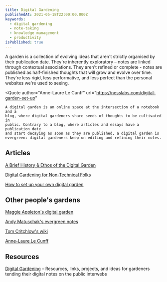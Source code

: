 ```yaml
---
title: Digital Gardening
publishedAt: 2021-05-18T22:00:00.000Z
keywords:
  - digital gardening
  - note-taking
  - knowledge management
  - productivity
isPublished: true
---
```


<Quote author="Maggie Appleton" url="https://maggieappleton.com/garden-history">
	A garden is a collection of evolving ideas that aren't strictly organised by
	their publication date. They're inherently exploratory – notes are linked
	through contextual associations. They aren't refined or complete - notes are
	published as half-finished thoughts that will grow and evolve over time.
	They're less rigid, less performative, and less perfect than the personal
	websites we're used to seeing.
</Quote>

<Quote
	author="Anne-Laure Le Cunff"
	url="https://nesslabs.com/digital-garden-set-up"
>
	A digital garden is an online space at the intersection of a notebook and a
	blog, where digital gardeners share seeds of thoughts to be cultivated in
	public. Contrary to a blog, where articles and essays have a publication date
	and start decaying as soon as they are published, a digital garden is
	evergreen: digital gardeners keep on editing and refining their notes.
</Quote>

## Articles

[A Brief History & Ethos of the Digital Garden](https://maggieappleton.com/garden-history)

[Digital Gardening for Non-Technical Folks](https://maggieappleton.com/nontechnical-gardening)

[How to set up your own digital garden](https://nesslabs.com/digital-garden-set-up)

## Other people's gardens

[Maggie Appleton's digital garden](https://maggieappleton.com/garden)

[Andy Matuschak's evergreen notes](https://notes.andymatuschak.org/Evergreen_notes)

[Tom Critchlow's wiki](https://tomcritchlow.com/wiki/)

[Anne-Laure Le Cunff](https://nesslabs.com/digital-garden-set-up)

## Resources

[Digital Gardening](https://github.com/MaggieAppleton/digital-gardeners) – Resources, links, projects, and ideas for gardeners tending their digital notes on the public interwebs
